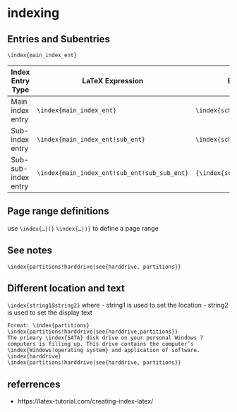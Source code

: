 # indexing


## Entries and Subentries

`\index{main_index_ent}`

|Index Entry Type    |	LaTeX Expression |	Example                |
|--------------------|-------------------|-------------------------|
|Main index entry    |`\index{main_index_ent}`        |	`\index{scheduling}`|
|Sub-index entry     |`\index{main_index_ent!sub_ent}`|	`\index{scheduling!reg}`|
|Sub-sub-index entry |`\index{main_index_ent!sub_ent!sub_sub_ent}`|	`{\index{scheduling!reg!MS}`|

## Page range definitions
use 
`\index{…|(}` `\index{…|)}` to define a page range

## See notes

`\index{partitions!harddrive|see{harddrive, partitions}}`

## Different location and text  

`\index{string1@string2}`
where
- string1 is used to set the location
- string2 is used to set the display text

```
Format: \index{partitions}
\index{partitions!harddrive|see{harddrive,partitions}}
The primary \index{SATA} disk drive on your personal Windows 7
computers is filling up. This drive contains the computer’s
\index{Windows!operating system} and application of software.
\index{harddrive}
\index{partitions!harddrive|see{harddrive, partitions}}
```

## referrences

- https://latex-tutorial.com/creating-index-latex/
